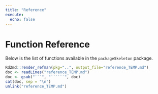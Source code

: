 ```yaml
---
title: "Reference"
execute:
  echo: false
---  
```


# Function Reference

Below is the list of functions available in the `packageSkeleton` package.

```r
Rd2md::render_refman(pkg="..", output_file="reference_TEMP.md")
doc <- readLines("reference_TEMP.md")
doc <- gsub("```", "``````", doc)
cat(doc, sep = "\n")
unlink("reference_TEMP.md")
```
